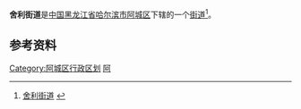 {{中国乡级行政区
| 行政区全称 = 舍利街道
| 上级行政区 = [[黑龙江省|黑龙江省]][[哈尔滨市|哈尔滨市]][[阿城区|阿城区]]
| 行政区类别 = [[街道|街道]]
| LowerDivisions = 6个行政村
| 行政区划代码 = 230112009
| 总面积 = 102平方公里
| 户籍人口 = 24369人
| 常住人口 = 
| 行政区划 = 
| 官方网站 =
| 邮政编码 =150000
| 毗邻行政区 =
}}

'''舍利街道'''是[[中国|中国]][[黑龙江省|黑龙江省]][[哈尔滨市|哈尔滨市]][[阿城区|阿城区]]下辖的一个[[街道|街道]]<ref>[http://www.chinaquhua.cn/heilongjiang/ 舍利街道] {{webarchive|url=https://web.archive.org/web/20110822123644/http://www.chinaquhua.cn/heilongjiang/ |date=2011-08-22 }}</ref>。

==参考资料==
{{reflist}}

{{哈尔滨市阿城区行政区划}}

[[Category:阿城区行政区划|Category:阿城区行政区划]]
[[Category:哈尔滨市街道|阿]]
